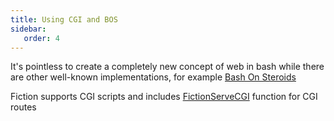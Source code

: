 ```yaml
---
title: Using CGI and BOS
sidebar: 
   order: 4
---
```

It's pointless to create a completely new concept of web in bash while there are other well-known implementations, for example [Bash On Steroids](https://github.com/tinoschroeter/bash_on_steroids)

Fiction supports CGI scripts and includes [FictionServeCGI](/reference/FictionServeCGI) function for CGI routes


